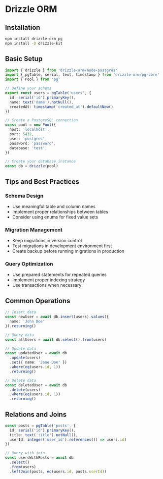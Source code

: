 # Drizzle ORM

## Installation

```bash
npm install drizzle-orm pg
npm install -D drizzle-kit
```

## Basic Setup

```typescript
import { drizzle } from 'drizzle-orm/node-postgres'
import { pgTable, serial, text, timestamp } from 'drizzle-orm/pg-core'
import { Pool } from 'pg'

// Define your schema
export const users = pgTable('users', {
  id: serial('id').primaryKey(),
  name: text('name').notNull(),
  createdAt: timestamp('created_at').defaultNow()
})

// Create a PostgreSQL connection
const pool = new Pool({
  host: 'localhost',
  port: 5432,
  user: 'postgres',
  password: 'password',
  database: 'test',
})

// Create your database instance
const db = drizzle(pool)
```

## Tips and Best Practices

### Schema Design
- Use meaningful table and column names
- Implement proper relationships between tables
- Consider using enums for fixed value sets

### Migration Management
- Keep migrations in version control
- Test migrations in development environment first
- Create backup before running migrations in production

### Query Optimization
- Use prepared statements for repeated queries
- Implement proper indexing strategy
- Use transactions when necessary

## Common Operations

```typescript
// Insert data
const newUser = await db.insert(users).values({
  name: 'John Doe'
}).returning()

// Query data
const allUsers = await db.select().from(users)

// Update data
const updatedUser = await db
  .update(users)
  .set({ name: 'Jane Doe' })
  .where(eq(users.id, 1))
  .returning()

// Delete data
const deletedUser = await db
  .delete(users)
  .where(eq(users.id, 1))
  .returning()
```

## Relations and Joins

```typescript
const posts = pgTable('posts', {
  id: serial('id').primaryKey(),
  title: text('title').notNull(),
  userId: integer('user_id').references(() => users.id)
})

// Query with join
const usersWithPosts = await db
  .select()
  .from(users)
  .leftJoin(posts, eq(users.id, posts.userId))
```